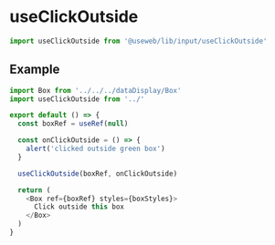 
<Meta title='Lib/Input/UseClickOutside' />

# useClickOutside

```js
import useClickOutside from '@useweb/lib/input/useClickOutside'
```

## Example

<Story name='Example'>
  <Example />
</Story>

```js
import Box from '../../../dataDisplay/Box'
import useClickOutside from '../'

export default () => {
  const boxRef = useRef(null)

  const onClickOutside = () => {
    alert('clicked outside green box')
  }

  useClickOutside(boxRef, onClickOutside)

  return (
    <Box ref={boxRef} styles={boxStyles}>
      Click outside this box
    </Box>
  )
}
```
